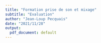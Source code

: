 ```yaml
---
title: "Formation prise de son et mixage"
subtitle: "Evaluation"
author: "Jean-Loup Pecquais"
date: "2021/11/28"
output:
  pdf_document: default
---
```


